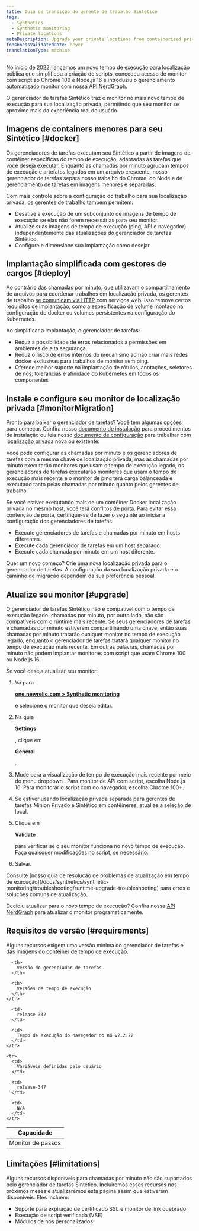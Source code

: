 ```yaml
---
title: Guia de transição do gerente de trabalho Sintético
tags:
  - Synthetics
  - Synthetic monitoring
  - Private locations
metaDescription: Upgrade your private locations from containerized private minion (CPM) to the synthetics job manager
freshnessValidatedDate: never
translationType: machine
---
```


No início de 2022, lançamos um [novo tempo de execução](/docs/synthetics/synthetic-monitoring/using-monitors/new-runtime) para localização pública que simplificou a criação de scripts, concedeu acesso de monitor com script ao Chrome 100 e Node.js 16 e introduziu o gerenciamento automatizado monitor com nossa [API NerdGraph](/docs/apis/nerdgraph/examples/nerdgraph-synthetics-tutorial).

O gerenciador de tarefas Sintético traz o monitor no mais novo tempo de execução para sua localização privada, permitindo que seu monitor se aproxime mais da experiência real do usuário.

## Imagens de containers menores para seu Sintético [#docker]

Os gerenciadores de tarefas executam seu Sintético a partir de imagens de contêiner específicas do tempo de execução, adaptadas às tarefas que você deseja executar. Enquanto as chamadas por minuto agrupam tempos de execução e artefatos legados em um arquivo crescente, nosso gerenciador de tarefas separa nosso trabalho do Chrome, do Node e de gerenciamento de tarefas em imagens menores e separadas.

Com mais controle sobre a configuração do trabalho para sua localização privada, os gerentes de trabalho também permitem:

* Desative a execução de um subconjunto de imagens de tempo de execução se elas não forem necessárias para seu monitor.
* Atualize suas imagens de tempo de execução (ping, API e navegador) independentemente das atualizações do gerenciador de tarefas Sintético.
* Configure e dimensione sua implantação como desejar.

## Implantação simplificada com gestores de cargos [#deploy]

Ao contrário das chamadas por minuto, que utilizavam o compartilhamento de arquivos para coordenar trabalhos em localização privada, os gerentes de trabalho [se comunicam via HTTP](/docs/synthetics/synthetic-monitoring/private-locations/install-job-manager) com serviços web. Isso remove certos requisitos de implantação, como a especificação de volume montado na configuração do docker ou volumes persistentes na configuração do Kubernetes.

Ao simplificar a implantação, o gerenciador de tarefas:

* Reduz a possibilidade de erros relacionados a permissões em ambientes de alta segurança.
* Reduz o risco de erros internos do mecanismo ao não criar mais redes docker exclusivas para trabalhos de monitor sem ping.
* Oferece melhor suporte na implantação de rótulos, anotações, seletores de nós, tolerâncias e afinidade do Kubernetes em todos os componentes

## Instale e configure seu monitor de localização privada [#monitorMigration]

Pronto para baixar o gerenciador de tarefas? Você tem algumas opções para começar. Confira nosso [documento de instalação](/docs/synthetics/synthetic-monitoring/private-locations/install-job-manager) para procedimentos de instalação ou leia nosso [documento de configuração](/docs/synthetics/synthetic-monitoring/private-locations/job-manager-configuration) para trabalhar com [localização privada](/docs/synthetics/synthetic-monitoring/private-locations/private-locations-overview-monitor-internal-sites-add-new-locations) nova ou existente.

Você pode configurar as chamadas por minuto e os gerenciadores de tarefas com a mesma chave de localização privada, mas as chamadas por minuto executarão monitores que usam o tempo de execução legado, os gerenciadores de tarefas executarão monitores que usam o tempo de execução mais recente e o monitor de ping terá carga balanceada e executado tanto pelas chamadas por minuto quanto pelos gerentes de trabalho.

Se você estiver executando mais de um contêiner Docker localização privada no mesmo host, você terá conflitos de porta. Para evitar essa contenção de porta, certifique-se de fazer o seguinte ao iniciar a configuração dos gerenciadores de tarefas:

* Execute gerenciadores de tarefas e chamadas por minuto em hosts diferentes.
* Execute cada gerenciador de tarefas em um host separado.
* Execute cada chamada por minuto em um host diferente.

Quer um novo começo? Crie uma nova localização privada para o gerenciador de tarefas. A configuração da sua localização privada e o caminho de migração dependem da sua preferência pessoal.

## Atualize seu monitor [#upgrade]

O gerenciador de tarefas Sintético não é compatível com o tempo de execução legado. chamadas por minuto, por outro lado, não são compatíveis com o runtime mais recente. Se seus gerenciadores de tarefas e chamadas por minuto estiverem compartilhando uma chave, então suas chamadas por minuto tratarão qualquer monitor no tempo de execução legado, enquanto o gerenciador de tarefas tratará qualquer monitor no tempo de execução mais recente. Em outras palavras, chamadas por minuto não podem implantar monitores com script que usam Chrome 100 ou Node.js 16.

Se você deseja atualizar seu monitor:

1. Vá para

   <DoNotTranslate>**[one.newrelic.com > Synthetic monitoring](https://one.newrelic.com/synthetics-nerdlets)**</DoNotTranslate>

   e selecione o monitor que deseja editar.

2. Na guia

   <DoNotTranslate>**Settings**</DoNotTranslate>

   , clique em

   <DoNotTranslate>**General**</DoNotTranslate>

   .

3. Mude para a visualização de tempo de execução mais recente por meio do menu dropdown . Para monitor de API com script, escolha Node.js 16. Para monitorar o script com do navegador, escolha Chrome 100+.

4. Se estiver usando localização privada separada para gerentes de tarefas Minion Privado e Sintético em contêineres, atualize a seleção de local.

5. Clique em

   <DoNotTranslate>**Validate**</DoNotTranslate>

   para verificar se o seu monitor funciona no novo tempo de execução. Faça quaisquer modificações no script, se necessário.

6. Salvar.

<Callout variant="tip">
  Consulte [nosso guia de resolução de problemas de atualização em tempo de execução](/docs/synthetics/synthetic-monitoring/troubleshooting/runtime-upgrade-troubleshooting) para erros e soluções comuns de atualização.
</Callout>

Decidiu atualizar para o novo tempo de execução? Confira nossa [API NerdGraph](/docs/apis/nerdgraph/examples/nerdgraph-synthetics-tutorial/#update-monitors) para atualizar o monitor programaticamente.

## Requisitos de versão [#requirements]

Alguns recursos exigem uma versão mínima do gerenciador de tarefas e das imagens do contêiner de tempo de execução.

<table id="min-versions">
  <thead>
    <tr>
      <th>
        Capacidade
      </th>

      <th>
        Versão do gerenciador de tarefas
      </th>

      <th>
        Versões de tempo de execução
      </th>
    </tr>
  </thead>

  <tbody>
    <tr>
      <td>
        Monitor de passos
      </td>

      <td>
        release-332
      </td>

      <td>
        Tempo de execução do navegador do nó v2.2.22
      </td>
    </tr>

    <tr>
      <td>
        Variáveis definidas pelo usuário
      </td>

      <td>
        release-347
      </td>

      <td>
        N/A
      </td>
    </tr>
  </tbody>
</table>

## Limitações [#limitations]

Alguns recursos disponíveis para chamadas por minuto não são suportados pelo gerenciador de tarefas Sintético. Incluiremos esses recursos nos próximos meses e atualizaremos esta página assim que estiverem disponíveis. Eles incluem:

* Suporte para expiração de certificado SSL e monitor de link quebrado
* Execução de script verificada (VSE)
* Módulos de nós personalizados